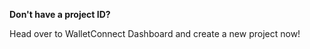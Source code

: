 <Info>

**Don't have a project ID?**

Head over to WalletConnect Dashboard and create a new project now!

<Card
  title="Get started"
  href="https://dashboard.reown.com/?utm_source=cloud_banner&utm_medium=docs&utm_campaign=backlinks"
/>

</Info>
